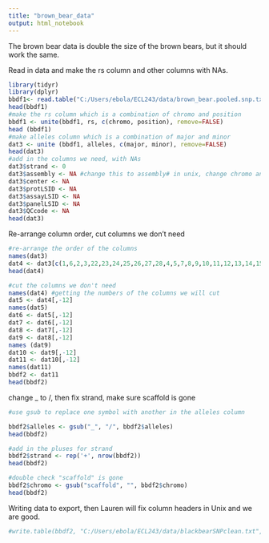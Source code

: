 ---
title: "brown_bear_data"
output: html_notebook
---

The brown bear data is double the size of the brown bears, but it should work the same.

Read in data and make the rs column and other columns with NAs.
```{r}
library(tidyr)
library(dplyr)
bbdf1<- read.table("C:/Users/ebola/ECL243/data/brown_bear.pooled.snp.txt", header=TRUE, comment.char = "", fill=T, sep="\t")
head(bbdf1)
#make the rs column which is a combination of chromo and position
bbdf1 <- unite(bbdf1, rs, c(chromo, position), remove=FALSE)
head (bbdf1)
#make alleles column which is a combination of major and minor
dat3 <- unite (bbdf1, alleles, c(major, minor), remove=FALSE)
head(dat3)
#add in the columns we need, with NAs
dat3$strand <- 0
dat3$assembly <- NA #change this to assembly# in unix, change chromo and position to chrom and pos in unix as well
dat3$center <- NA
dat3$protLSID <- NA
dat3$assayLSID <- NA
dat3$panelLSID <- NA
dat3$QCcode <- NA
head(dat3)
```

Re-arrange column order, cut columns we don't need
```{r}
#re-arrange the order of the columns
names(dat3)
dat4 <- dat3[c(1,6,2,3,22,23,24,25,26,27,28,4,5,7,8,9,10,11,12,13,14,15,16,17,18,19,20,21)]
head(dat4)

#cut the columns we don't need
names(dat4) #getting the numbers of the columns we will cut
dat5 <- dat4[,-12] 
names(dat5)
dat6 <- dat5[,-12]
dat7 <- dat6[,-12]
dat8 <- dat7[,-12]
dat9 <- dat8[,-12]
names (dat9)
dat10 <- dat9[,-12]
dat11 <- dat10[,-12]
names(dat11)
bbdf2 <- dat11
head(bbdf2)
```

change _ to /, then fix strand, make sure scaffold is gone 
```{r}
#use gsub to replace one symbol with another in the alleles column

bbdf2$alleles <- gsub("_", "/", bbdf2$alleles)
head(bbdf2)

#add in the pluses for strand
bbdf2$strand <- rep('+', nrow(bbdf2))
head(bbdf2)

#double check "scaffold" is gone
bbdf2$chromo <- gsub("scaffold", "", bbdf2$chromo)
head(bbdf2)
```

Writing data to export, then Lauren will fix column headers in Unix and we are good.
```{r}
#write.table(bbdf2, "C:/Users/ebola/ECL243/data/blackbearSNPclean.txt", quote = F, sep="\t", row.names = F)
```

